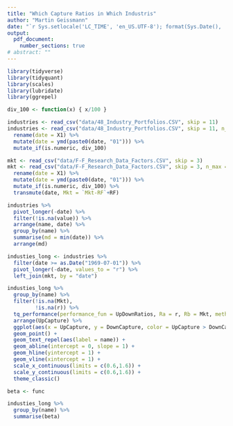```yaml
---
title: "Which Capture Ratios in Which Industris"
author: "Martin Geissmann"
date: "`r Sys.setlocale('LC_TIME', 'en_US.UTF-8'); format(Sys.Date(), '%d %b %Y')`"
output: 
  pdf_document:
    number_sections: true
# abstract: ""
---
```


```r
library(tidyverse)
library(tidyquant)
library(scales)
library(lubridate)
library(ggrepel)
```

```r
div_100 <- function(x) { x/100 }

industries <- read_csv("data/48_Industry_Portfolios.CSV", skip = 11)
industries <- read_csv("data/48_Industry_Portfolios.CSV", skip = 11, n_max = min(which(is.na(industries$X1)))-1, na = "-99.99") %>% 
  rename(date = X1) %>% 
  mutate(date = ymd(paste0(date, "01"))) %>% 
  mutate_if(is.numeric, div_100)

mkt <- read_csv("data/F-F_Research_Data_Factors.CSV", skip = 3)
mkt <- read_csv("data/F-F_Research_Data_Factors.CSV", skip = 3, n_max = min(which(is.na(mkt$X1)))-1, na = "-99.99") %>% 
  rename(date = X1) %>% 
  mutate(date = ymd(paste0(date, "01"))) %>% 
  mutate_if(is.numeric, div_100) %>% 
  transmute(date, Mkt = `Mkt-RF`+RF)
```

```r
industries %>% 
  pivot_longer(-date) %>% 
  filter(!is.na(value)) %>% 
  arrange(name, date) %>% 
  group_by(name) %>% 
  summarise(md = min(date)) %>% 
  arrange(md)

industies_long <- industries %>% 
  filter(date >= as.Date("1969-07-01")) %>% 
  pivot_longer(-date, values_to = "r") %>% 
  left_join(mkt, by = "date")
```

```r
industies_long %>% 
  group_by(name) %>%
  filter(!is.na(Mkt),
         !is.na(r)) %>% 
  tq_performance(performance_fun = UpDownRatios, Ra = r, Rb = Mkt, method = "Capture") %>% 
  arrange(UpCapture) %>% 
  ggplot(aes(x = UpCapture, y = DownCapture, color = UpCapture > DownCapture)) +
  geom_point() +
  geom_text_repel(aes(label = name)) +
  geom_abline(intercept = 0, slope = 1) +
  geom_hline(yintercept = 1) +
  geom_vline(xintercept = 1) +
  scale_x_continuous(limits = c(0.6,1.6)) +
  scale_y_continuous(limits = c(0.6,1.6)) +
  theme_classic()
```

```r
beta <- func

industies_long %>% 
  group_by(name) %>% 
  summarise(beta)
```












